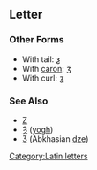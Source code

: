 ==Letter==
{{stub}}
===Other Forms===
*With tail: [[ƺ]]
*With [[caron]]: [[ǯ]]
*With curl: [[ʓ]]
===See Also===
*[[Z]]
*[[Ȝ]] ([[yogh]])
*[[Ӡ]] (Abkhasian [[dze]])
[[Category:Latin letters]]